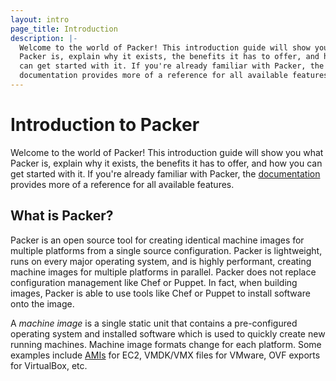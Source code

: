 ```yaml
---
layout: intro
page_title: Introduction
description: |-
  Welcome to the world of Packer! This introduction guide will show you what
  Packer is, explain why it exists, the benefits it has to offer, and how you
  can get started with it. If you're already familiar with Packer, the
  documentation provides more of a reference for all available features.
---
```


# Introduction to Packer

Welcome to the world of Packer! This introduction guide will show you what
Packer is, explain why it exists, the benefits it has to offer, and how you can
get started with it. If you're already familiar with Packer, the
[documentation](/docs/index.html) provides more of a reference for all available
features.

## What is Packer?

Packer is an open source tool for creating identical machine images for multiple
platforms from a single source configuration. Packer is lightweight, runs on
every major operating system, and is highly performant, creating machine images
for multiple platforms in parallel. Packer does not replace configuration
management like Chef or Puppet. In fact, when building images, Packer is able to
use tools like Chef or Puppet to install software onto the image.

A _machine image_ is a single static unit that contains a pre-configured
operating system and installed software which is used to quickly create new
running machines. Machine image formats change for each platform. Some examples
include [AMIs](https://en.wikipedia.org/wiki/Amazon_Machine_Image) for EC2,
VMDK/VMX files for VMware, OVF exports for VirtualBox, etc.
